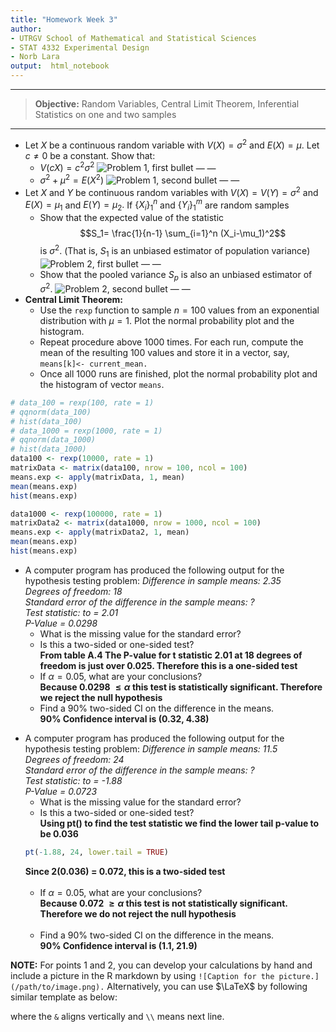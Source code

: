 ```yaml
---
title: "Homework Week 3"
author:
- UTRGV School of Mathematical and Statistical Sciences
- STAT 4332 Experimental Design
- Norb Lara
output:  html_notebook
---
```


---

>**Objective:** Random Variables, Central Limit Theorem, Inferential Statistics on one and two samples

---


- Let $X$ be a continuous random variable with $V(X)=\sigma^2$ and $E(X)=\mu.$ Let $c\ne0$ be a constant. Show that:
  + $V(cX)=c^2\sigma^2$
  ![Problem 1, first bullet](Hw3-1a.png)
  ---
  ---
  + $\sigma^2+\mu^2 = E(X^2)$
  ![Problem 1, second bullet](Hw3-1b.png)
  ---
  ---
\newline  
- Let $X$ and $Y$ be continuous random variables with $V(X)=V(Y)=\sigma^2$ and $E(X)=\mu_1$ and
$E(Y)=\mu_2.$ If $\{X_i\}_1^n$ and $\{Y_i\}_1^m$ are random samples
  + Show that the expected value of the statistic 
  $$S_1= \frac{1}{n-1} \sum_{i=1}^n (X_i-\mu_1)^2$$
  is $\sigma^2.$ (That is, $S_1$ is an unbiased estimator of population variance)
  ![Problem 2, first bullet](Hw3-2a.png)
  ---
  ---
  + Show that the pooled variance $S_p$ is also an unbiased estimator of $\sigma^2.$
![Problem 2, second bullet](Hw3-2b.png)
---
---
\newline
- **Central Limit Theorem:** 
  + Use the `rexp` function to sample $n=100$ values from an exponential distribution with $\mu=1.$ Plot the normal probability plot and the histogram.
  + Repeat procedure above 1000 times. For each run, compute the mean of the resulting 100 values and store it in a vector, say, `means[k]<- current_mean.` 
  + Once all 1000 runs are finished, plot the normal probability plot and the histogram of vector `means`.

```r
# data_100 = rexp(100, rate = 1)
# qqnorm(data_100)
# hist(data_100)
# data_1000 = rexp(1000, rate = 1)
# qqnorm(data_1000)
# hist(data_1000)
data100 <- rexp(10000, rate = 1)
matrixData <- matrix(data100, nrow = 100, ncol = 100)
means.exp <- apply(matrixData, 1, mean)
mean(means.exp)
hist(means.exp)

data1000 <- rexp(100000, rate = 1)
matrixData2 <- matrix(data1000, nrow = 1000, ncol = 100)
means.exp <- apply(matrixData2, 1, mean)
mean(means.exp)
hist(means.exp)
```

\newline
- A computer program has produced the following output for the hypothesis testing problem:
*Difference in sample means:  2.35 \
Degrees of freedom:  18 \
Standard error of the difference in the sample means:  ? \
Test statistic:  to = 2.01 \
P-Value = 0.0298*
  + What is the missing value for the standard error?
   
  \begin{aligned}
  
  T & = \frac{(\bar X - \bar Y) - (\mu_x - \mu_y)}{\sqrt{\frac{S_x^2}{n} + \frac{S_y^2}{m}}} \\
  \\
  2.01 & = \frac{(\bar X - \bar Y) - 0}{Std. Error} \\
  \\
  2.01 & = \frac{\Delta Sample Means}{Std. Error} \\
  \\
  Std. Error & = \frac{2.35}{2.01} = 1.17
  \end{aligned}
  + Is this a two-sided or one-sided test? \
  **From table A.4 The P-value for t statistic 2.01 at 18 degrees of freedom is just over 0.025. Therefore this is a one-sided test**
  \
  + If $\alpha=0.05,$ what are your conclusions?\
  **Because 0.0298 $\le \alpha$ this test is statistically significant. Therefore we reject the null hypothesis** \
  + Find a 90% two-sided CI on the difference in the means.\
  **90% Confidence interval is (0.32, 4.38)**

  \begin{aligned}
  
  (\bar X_1 - \bar X_2) - t_{\alpha/2,18} * \frac{\sigma}{\sqrt{n}} & \le \mu_1 - \mu_2 \le (\bar X_1 - \bar X_2) + t_{\alpha/2,18} * \frac{\sigma}{\sqrt{n}} \\
  2.35 - 1.734(1.17) & \le \mu_1 - \mu_2 \le 2.35 + 1.734(1.17) \\
  \\
  0.32 & \le \mu_1 - \mu_2 \le 4.38 \\
  \\
  & * t_{\alpha/2,18} \text{from Table A.4}
  \end{aligned}

  
\newline
* A computer program has produced the following output for the hypothesis testing problem:
*Difference in sample means:  11.5 \
Degrees of freedom:  24 \
Standard error of the difference in the sample means:  ? \
Test statistic:  to = -1.88 \
P-Value = 0.0723*
  + What is the missing value for the standard error?
  
  \begin{aligned}
  
  T & = \frac{(\bar X - \bar Y) - (\mu_x - \mu_y)}{\sqrt{\frac{S_x^2}{n} + \frac{S_y^2}{m}}} \\
  \\
  -1.88 & = \frac{(\bar X - \bar Y) - 0}{Std. Error} \\
  \\
  -1.88 & = \frac{\Delta Sample Means}{Std. Error} \\
  \\
  Std. Error & = \frac{11.5}{-1.88} = -6.1
  \end{aligned}
  + Is this a two-sided or one-sided test? \
  **Using pt() to find the test statistic we find the lower tail p-value to be 0.036** 
  ```r
  pt(-1.88, 24, lower.tail = TRUE)
  ```
  **Since 2(0.036) = 0.072, this is a two-sided test** \
  \
  + If $\alpha=0.05,$ what are your conclusions?\
  **Because 0.072 $\ge \alpha$ this test is not statistically significant. Therefore we do not reject the null hypothesis** \
  \
  + Find a 90% two-sided CI on the difference in the means.\
  **90% Confidence interval is (1.1, 21.9)**

  \begin{aligned}
  
  (\bar X_1 - \bar X_2) - t_{\alpha/2,18} * \frac{\sigma}{\sqrt{n}} & \le \mu_1 - \mu_2 \le (\bar X_1 - \bar X_2) + t_{\alpha/2,18} * \frac{\sigma}{\sqrt{n}} \\
  11.5 - (-1.711(-6.1)) & \le \mu_1 - \mu_2 \le 11.5 + (-1.711(-6.1)) \\
  \\
  1.1 & \le \mu_1 - \mu_2 \le 21.9 \\
  \\
  & * t_{\alpha/2,18} \text{from Table A.4}
  \end{aligned}
  
  
**NOTE:** For points 1 and 2, you can develop your calculations by hand and include a picture in
the R markdown by using `![Caption for the picture.](/path/to/image.png).` Alternatively, you can use 
$\LaTeX$ by following similar template as below:

\begin{aligned}

(a+b)^2 & = (a+b)(a+b) \\
        & = a(a+b) + b(a+b) \\
        & = (a^2+ab) + (ab+b^2) \\
        & = a^2 + 2ab + b^2
\end{aligned}

where the `&` aligns vertically and `\\` means next line.



























